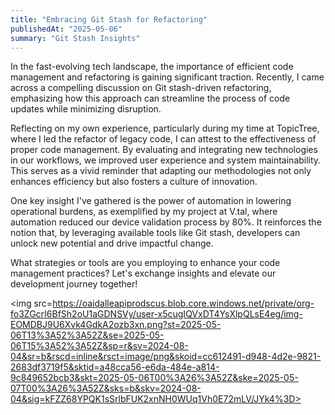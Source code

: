```yaml
---
title: "Embracing Git Stash for Refactoring"
publishedAt: "2025-05-06"
summary: "Git Stash Insights"
---
```


In the fast-evolving tech landscape, the importance of efficient code management and refactoring is gaining significant traction. Recently, I came across a compelling discussion on Git stash-driven refactoring, emphasizing how this approach can streamline the process of code updates while minimizing disruption. 

Reflecting on my own experience, particularly during my time at TopicTree, where I led the refactor of legacy code, I can attest to the effectiveness of proper code management. By evaluating and integrating new technologies in our workflows, we improved user experience and system maintainability. This serves as a vivid reminder that adapting our methodologies not only enhances efficiency but also fosters a culture of innovation. 

One key insight I've gathered is the power of automation in lowering operational burdens, as exemplified by my project at V.tal, where automation reduced our device validation process by 80%. It reinforces the notion that, by leveraging available tools like Git stash, developers can unlock new potential and drive impactful change. 

What strategies or tools are you employing to enhance your code management practices? Let's exchange insights and elevate our development journey together!

<img src=https://oaidalleapiprodscus.blob.core.windows.net/private/org-fo3ZGcrI6BfSh2oU1aGDNSVy/user-x5cugIQVxDT4YsXlpQLsE4eg/img-EOMDBJ9U6Xvk4GdkA2ozb3xn.png?st=2025-05-06T13%3A52%3A52Z&se=2025-05-06T15%3A52%3A52Z&sp=r&sv=2024-08-04&sr=b&rscd=inline&rsct=image/png&skoid=cc612491-d948-4d2e-9821-2683df3719f5&sktid=a48cca56-e6da-484e-a814-9c849652bcb3&skt=2025-05-06T00%3A26%3A52Z&ske=2025-05-07T00%3A26%3A52Z&sks=b&skv=2024-08-04&sig=kFZZ68YPQK1sSrlbFUK2xnNH0WUq1Vh0E72mLV/JYk4%3D>